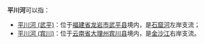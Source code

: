 '''平川河'''可以指：
*[[平川河_(武平)|平川河 (武平)]]：位于[[福建省|福建省]][[龙岩市|龙岩市]][[武平县|武平县]]境内，是[[石窟河|石窟河]]左岸支流；
*[[平川河_(宾川)|平川河 (宾川)]]：位于[[云南省|云南省]][[大理州|大理州]][[宾川县|宾川县]]境内，是[[金沙江|金沙江]]右岸支流。
{{disambig|P|Cat=三字河名消歧义}}